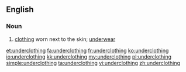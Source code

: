 ==English==
===Noun===
{{en-noun|-}}
# [[clothing]] worn next to the skin; [[underwear]]

[[et:underclothing]]
[[fa:underclothing]]
[[fr:underclothing]]
[[ko:underclothing]]
[[io:underclothing]]
[[kk:underclothing]]
[[my:underclothing]]
[[pl:underclothing]]
[[simple:underclothing]]
[[ta:underclothing]]
[[vi:underclothing]]
[[zh:underclothing]]